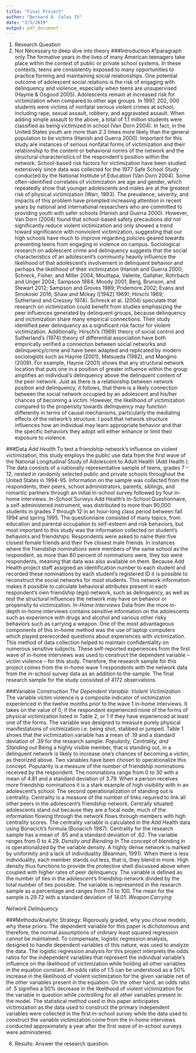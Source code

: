 ```yaml
---
title: "Final Project"
author: "Bernard A. Coles IV"
date: "3/5/2019"
output: pdf_document
---
```

(1) Research Question
(2) Not Necessary to deep dive into theory
###Introduction #1paragraph only
The formative years in the lives of many American teenagers take place within the context of public or private school systems. In these contexts, teens are consistently exposed to many opportunities to practice forming and maintaining social relationships. One potential outcome of adolescent social relations is the risk of engaging with delinquency and violence, especially when teens are unsupervised (Haynie & Osgood 2005). Adolescents remain at increased risk for victimization when compared to other age groups. In 1997, 202, 000 students were victims of nonfatal serious violent crimes at school, including rape, sexual assault, robbery, and aggravated assault. When adding simple assault to the above, a total of 1.1 million students were classified as being victimized in school (Van Dorn 2004). In fact, in the United States youth are more than 2.3 times more likely than the general population to be victims (Hanish and Guerra 2000). Important for this study are instances of serious nonfatal forms of victimization and their relationship to the content or behavioral norms of the network and the structural characteristics of the respondent’s position within the network. 
School-based risk factors for victimization have been studied extensively since data was collected for the 1977 Safe School Study conducted by the National Institute of Education (Van Dorn 2004). Some often-identified correlates of victimization are age and gender, which repeatedly show that younger adolescents and males are at the greatest risk of physical victimization (Warr, 1993). The prevalence, severity, and impacts of this problem have prompted increasing attention in recent years by national and international researchers who are committed to providing youth with safer schools (Hanish and Guerra 2000). However, Van Dorn (2004) found that school-based safety precautions did not significantly reduce violent victimization and only showed a trend toward significance with nonviolent victimization, suggesting that our high schools have much to improve regarding policies geared towards preventing teens from engaging in violence on campus. 
Sociological research on adolescent crime and delinquency suggests that the social characteristics of an adolescent’s community heavily influence the likelihood of that adolescent’s involvement in delinquent behavior and perhaps the likelihood of their victimization (Hanish and Guerra 2000; Schreck, Fisher, and Miller 2004; Mouttapa, Valente, Gallaher, Rohrbach and Unger 2004; Sampson 1984; Moody 2001; Berg, Brunson, and Stewart 2012; Sampson and Groves 1989; Pridemore 2002; Evans and Smokoski 2016; Shaw and Mckay ([1942] 1969); Hirschi 1969; Sutherland and Cressey 1974). Schreck et al. (2004) speculate that research on victimization could benefit from studies emphasizing the peer influences generated by delinquent groups, because delinquency and victimization share many empirical connections. Their study identified peer delinquency as a significant risk factor for violent victimization. Additionally, Hirschi’s (1969) theory of social control and Sutherland’s (1974) theory of differential association have both empirically verified a connection between social networks and delinquency/crime and have been adapted and replicated by modern sociologists such as Haynie (2001), Matsueda (1982), and Mangino (2009). For example, Haynie (2001) shows that any structural network location that puts one in a position of greater influence within the group amplifies an individual’s delinquency above the delinquent content of the peer network. Just as there is a relationship between network position and delinquency, it follows, that there is a likely connection between the social network occupied by an adolescent and his/her chances of becoming a victim. However, the likelihood of victimization compared to the propensity towards delinquency may function differently in terms of causal mechanisms, particularly the mediating effects of the network’s structure. I posit that network structure influences how an individual may learn appropriate behavior and that the specific behaviors they adopt will either enhance or limit their exposure to violence. 

###Data
*Add Health*
To test a friendship network’s influence on violent victimization, this study employs the public use  data from the first wave of the National Longitudinal Study of Adolescent to Adult Health (Add Health ). The data consists of a nationally representative sample of teens, grades 7 – 12, nested in randomly selected public and private schools throughout the United States in 1994-95. Information on the sample was collected from the respondents, their peers, school administrators, parents, siblings, and romantic partners through an initial in-school survey followed by four in-home interviews. 
*In-School Surveys*
Add Health’s In-School Questionnaire, a self-administered instrument, was distributed to more than 90,000 students in grades 7 through 12 in an hour-long class period between fall 1994 and spring 1995. The questionnaire consisted of many topics, from education and parental occupation to self-esteem and risk behaviors, but most important to this study was the information collected on student’s behaviors and friendships. Respondents were asked to name their five closest female friends and their five closest male friends. In instances where the friendship nominations were members of the same school as the respondent, as more than 80 percent of nominations were, they too were respondents, meaning that data was also available on them. Because Add Health project staff assigned an identification number to each student and recorded these nominations by each student’s registered ID it is possible to reconstruct the social networks for most students. This network information makes it possible to calculate behavioral attributes present in each respondent’s own friendship (ego) network, such as delinquency, as well as test the structural influences the network may have on behavior or propensity to victimization. 
*In-Home Interviews*
Data from the more in-depth in-home interviews contains sensitive information on the adolescents such as experience with drugs and alcohol and various other risky behaviors such as carrying a weapon. One of the most advantageous components of this in-home method was the use of laptop computers which played prerecorded questions about experiences with victimization. This method of data collection helped to maintain confidentiality on numerous sensitive subjects. These self-reported experiences from the first wave of in-home interviews was used to construct the dependent variable – victim violence – for this study. Therefore, the research sample for this project comes from the in-home wave 1 respondents with the network data from the in-school survey data as an addition to the sample. The final research sample for the study consisted of 4172 observations.

###Variable Construction
*The Dependent Variable: Violent Victimization*
The variable victim violence is a composite indicator of victimization experienced in the twelve months prior to the wave 1 in-home interviews. It takes on the value of 0, if the respondent experienced none of the forms of physical victimization listed in Table 2, or 1 if they have experienced at least one of the forms. The variable was designed to measure purely physical manifestations of victimization i.e. being shot, stabbed or jumped. Table 1 shows that the victimization variable has a mean of .19 and a standard deviation of .39 for the research sample.
*Popularity, Centrality, and Standing out*
Being a highly visible member, that is standing out, in a delinquent network is likely to increase one’s chances of becoming a victim, as theorized above. Two variables have been chosen to operationalize this concept. Popularity is a measure of the number of friendship nominations received by the respondent. The nominations range from 0 to 30 with a mean of 4.81 and a standard deviation of 3.79. When a person receives more friendship nominations it is a stark example of high visibility with in an adolescent’s school. 
The second operationalization of standing out is centrality. Centrality is a measure of the number of links required to link all other peers in the adolescent’s friendship network. Centrally situated adolescents stand out because they are a focal node, much of the information flowing through the network flows through members with high centrality scores. The centrality variable is calculated in the Add Health data using Bonacich’s formula (Bonacich 1987). Centrality for the research sample has a mean of .85 and a standard deviation of .62. The variable ranges from 0 to 4.29. 
*Density and Blending In*
The concept of blending in is operationalized by the variable density. A highly dense network is marked by uniformity and a lack of individuality (Bearman, 1991). When there is less individuality, each member stands out less, that is, they blend in more. High density thus functions to provide the protective shell discussed above when coupled with higher rates of peer delinquency. The variable is defined as the number of ties in the adolescent’s friendship network divided by the total number of ties possible. The variable is represented in the research sample as a percentage and ranges from 7.6 to 100. The mean for the sample is 29.72 with a standard deviation of 14.01. 
*Weapon Carrying* 

*Network Delinquency*


###Methods/Analytic Strategy: Rigorously graded, why you chose models, why these priors. 
The dependent variable for this paper is dichotomous and therefore, the normal assumptions of ordinary least squared regression cannot be maintained. To compensate, logistic regression analysis, designed to handle dependent variables of this nature, was used to analyze the data. The logistic regression analysis for this project interprets the odds ratios for the independent variables that represent the individual variable’s influence on the likelihood of victimization while holding all other variables in the equation constant. An odds ratio of 1.5 can be understood as a 50% increase in the likelihood of violent victimization for the given variable net of the other variables present in the equation. On the other hand, an odds ratio of .5 signifies a 50% decrease in the likelihood of violent victimization for the variable in question while controlling for all other variables present in the model.
The statistical method used in this paper anticipates victimization as the data used to construct the primary independent variables were collected in the first in-school survey while the data used to construct the variable victimization come from the in-home interviews conducted approximately a year after the first wave of in-school surveys were administered.  

(6) Results: Answer the research question. 

